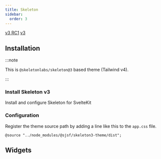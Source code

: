 ```yaml
---
title: Skeleton
sidebar:
  order: 3
---
```





<Picker>
  <a href="../skeleton/" data-active={false}>v3 RC1</a>
  <a href="." data-active={true}>v3</a>
</Picker>

## Installation

<Npm pkg="@sjsf/skeleton3-theme@next" />

:::note

This is `@skeletonlabs/skeleton@3` based theme (Tailwind v4).

:::

### Install Skeleton v3

<LinkButton href="https://www.skeleton.dev/docs/get-started/installation/sveltekit" variant='secondary' target="_blank" icon="external">
  Install and configure Skeleton for SvelteKit
</LinkButton>

### Configuration

Register the theme source path by adding a line like this to the `app.css` file.

`@source "../node_modules/@sjsf/skeleton3-theme/dist";`

## Widgets

<FormCard style={styles}>
  <Form client:only="svelte" />
</FormCard>
